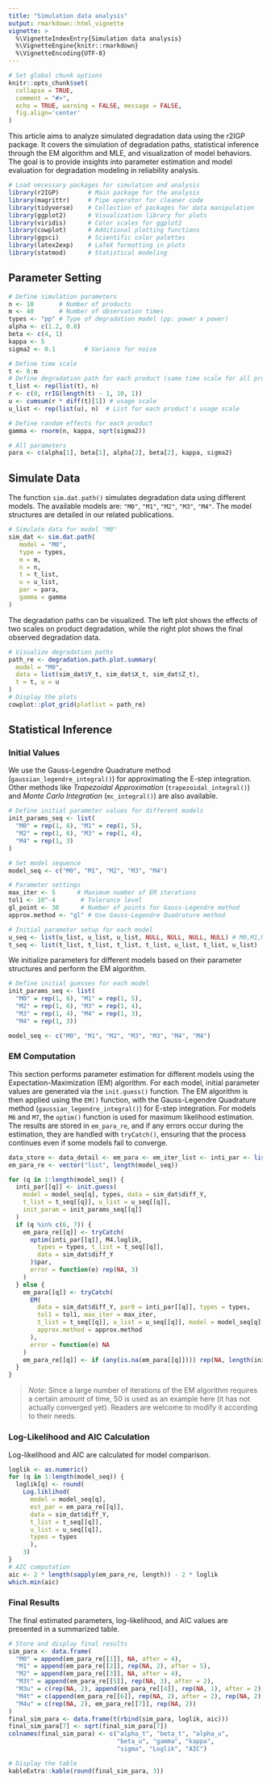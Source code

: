 ```yaml
---
title: "Simulation data analysis"
output: rmarkdown::html_vignette
vignette: >
  %\VignetteIndexEntry{Simulation data analysis}
  %\VignetteEngine{knitr::rmarkdown}
  %\VignetteEncoding{UTF-8}
---
```


```r
# Set global chunk options
knitr::opts_chunk$set(
  collapse = TRUE,
  comment = "#>",
  echo = TRUE, warning = FALSE, message = FALSE,
  fig.align='center'
)
```

This article aims to analyze simulated degradation data using the r2IGP package. It covers the simulation of degradation paths, statistical inference through the EM algorithm and MLE, and visualization of model behaviors. The goal is to provide insights into parameter estimation and model evaluation for degradation modeling in reliability analysis.


```r
# Load necessary packages for simulation and analysis
library(r2IGP)        # Main package for the analysis
library(magrittr)     # Pipe operator for cleaner code
library(tidyverse)    # Collection of packages for data manipulation
library(ggplot2)      # Visualization library for plots
library(viridis)      # Color scales for ggplot2
library(cowplot)      # Additional plotting functions
library(ggsci)        # Scientific color palettes
library(latex2exp)    # LaTeX formatting in plots
library(statmod)      # Statistical modeling
```


## Parameter Setting


```r
# Define simulation parameters
n <- 10       # Number of products
m <- 40       # Number of observation times
types <- "pp" # Type of degradation model (pp: power x power)
alpha <- c(1.2, 0.8) 
beta <- c(4, 1)     
kappa <- 5           
sigma2 <- 0.1        # Variance for noise

# Define time scale
t <- 0:m
# Define degradation path for each product (same time scale for all products)
t_list <- rep(list(t), n)
r <- c(0, rrIG(length(t) - 1, 10, 1))
u <- cumsum(r * diff(t)[1]) # usage scale
u_list <- rep(list(u), n)  # List for each product's usage scale

# Define random effects for each product
gamma <- rnorm(n, kappa, sqrt(sigma2))

# All parameters
para <- c(alpha[1], beta[1], alpha[2], beta[2], kappa, sigma2)
```


## Simulate Data

The function `sim.dat.path()` simulates degradation data using different models. The available models are: `"M0"`, `"M1"`, `"M2"`, `"M3"`, `"M4"`. The model structures are detailed in our related publications.

```r
# Simulate data for model "M0"
sim_dat <- sim.dat.path(
   model = "M0", 
   type = types, 
   m = m, 
   n = n, 
   t = t_list, 
   u = u_list, 
   par = para, 
   gamma = gamma
)
```

The degradation paths can be visualized. The left plot shows the effects of two scales on product degradation, while the right plot shows the final observed degradation data.

```r
# Visualize degradation paths
path_re <- degradation.path.plot.summary(
  model = "M0",
  data = list(sim_dat$Y_t, sim_dat$X_t, sim_dat$Z_t),
  t = t, u = u
)
# Display the plots
cowplot::plot_grid(plotlist = path_re)
```


## Statistical Inference

### Initial Values 

We use the Gauss-Legendre Quadrature method (`gaussian_legendre_integral()`) for approximating the E-step integration. Other methods like *Trapezoidal Approximation* (`trapezoidal_integral()`) and *Monte Carlo Integration* (`mc_integral()`) are also available.

```r
# Define initial parameter values for different models
init_params_seq <- list(
  "M0" = rep(1, 6), "M1" = rep(1, 5),
  "M2" = rep(1, 6), "M3" = rep(1, 4),
  "M4" = rep(1, 3)
)

# Set model sequence
model_seq <- c("M0", "M1", "M2", "M3", "M4")

# Parameter settings
max_iter <- 5      # Maximum number of EM iterations
tol1 <- 10^-4       # Tolerance level
gl_point <- 30      # Number of points for Gauss-Legendre method
approx.method <- "gl" # Use Gauss-Legendre Quadrature method

# Initial parameter setup for each model
u_seq <- list(u_list, u_list, u_list, NULL, NULL, NULL, NULL) # M0,M1,M2,M3t,M3u,M4t,M4u
t_seq <- list(t_list, t_list, t_list, t_list, u_list, t_list, u_list) 
```

We initialize parameters for different models based on their parameter structures and perform the EM algorithm.

```r
# Define initial guesses for each model
init_params_seq <- list(
  "M0" = rep(1, 6), "M1" = rep(1, 5), 
  "M2" = rep(1, 6), "M3" = rep(1, 4), 
  "M3" = rep(1, 4), "M4" = rep(1, 3), 
  "M4" = rep(1, 3))

model_seq <- c("M0", "M1", "M2", "M3", "M3", "M4", "M4")
```

### EM Computation

This section performs parameter estimation for different models using the Expectation-Maximization (EM) algorithm. For each model, initial parameter values are generated via the `init.guess()` function. The EM algorithm is then applied using the `EM()` function, with the Gauss-Legendre Quadrature method (`gaussian_legendre_integral()`) for E-step integration. For models `M6` and `M7`, the `optim()` function is used for maximum likelihood estimation. The results are stored in `em_para_re`, and if any errors occur during the estimation, they are handled with `tryCatch()`, ensuring that the process continues even if some models fail to converge.


```r
data_store <- data_detail <- em_para <- em_iter_list <- inti_par <- list()
em_para_re <- vector("list", length(model_seq))

for (q in 1:length(model_seq)) {
  inti_par[[q]] <- init.guess(
    model = model_seq[q], types, data = sim_dat$diff_Y,
    t_list = t_seq[[q]], u_list = u_seq[[q]],
    init_param = init_params_seq[[q]]
  )
  if (q %in% c(6, 7)) {
    em_para_re[[q]] <- tryCatch(
      optim(inti_par[[q]], M4.loglik,
        types = types, t_list = t_seq[[q]],
        data = sim_dat$diff_Y
      )$par,
      error = function(e) rep(NA, 3)
    )
  } else {
    em_para[[q]] <- tryCatch(
      EM(
        data = sim_dat$diff_Y, par0 = inti_par[[q]], types = types,
        tol1 = tol1, max_iter = max_iter,
        t_list = t_seq[[q]], u_list = u_seq[[q]], model = model_seq[q], n_points = gl_point,
        approx.method = approx.method
      ),
      error = function(e) NA
    )
    em_para_re[[q]] <- if (any(is.na(em_para[[q]]))) rep(NA, length(init_params_seq[[q]])) else as.numeric(em_para[[q]]$par_re[em_para[[q]]$iter, ])
  }
}
```


> *Note*: Since a large number of iterations of the EM algorithm requires a certain amount of time, 50 is used as an example here (it has not actually converged yet). Readers are welcome to modify it according to their needs.

<!-- ### Plot EM Iterations -->

<!-- The `EM_iter_plot()` function visualizes the convergence of the EM algorithm through iteration plots. -->

<!-- ```{r eval=TRUE, include=TRUE, results='hide'} -->
<!-- # Define the names and order of parameters for each model -->
<!-- f_names_list <- list( -->
<!--   "M0" = list( -->
<!--     expression(hat(alpha)[t]), expression(hat(beta)[t]),  -->
<!--     expression(hat(alpha)[u]), expression(hat(beta)[u]),  -->
<!--     expression(hat(kappa)), expression(hat(sigma)^2) -->
<!--     ), -->
<!--   "M1" = list( -->
<!--     expression(hat(alpha)[t]), expression(hat(beta)[t]),  -->
<!--     expression(hat(alpha)[u]), expression(hat(beta)[u]),  -->
<!--     expression(hat(gamma)) -->
<!--     ), -->
<!--   "M2" = list( -->
<!--     expression(hat(alpha)[t]), expression(hat(beta)[t]),  -->
<!--     expression(hat(alpha)[u]), expression(hat(beta)[u]),  -->
<!--     expression(hat(kappa)), expression(hat(sigma)^2) -->
<!--     ), -->
<!--   "M3" = list( -->
<!--     expression(hat(alpha)), expression(hat(beta)),  -->
<!--     expression(hat(kappa)), expression(hat(sigma)^2) -->
<!--     ), -->
<!--   "M3" = list( -->
<!--     expression(hat(alpha)), expression(hat(beta)),  -->
<!--     expression(hat(kappa)), expression(hat(sigma)^2) -->
<!--     ), -->
<!--   "M4" = list( -->
<!--     expression(hat(alpha)), expression(hat(beta)),  -->
<!--     expression(hat(kappa)) -->
<!--     ), -->
<!--   "M4" = list( -->
<!--     expression(hat(alpha)), expression(hat(beta)),  -->
<!--     expression(hat(kappa)) -->
<!--     ) -->
<!-- ) -->

<!-- orders_list <- list( -->
<!--   "M0" = c("alpha_t", "beta_t", "alpha_u", "beta_u", "kappa", "sigma2"), -->
<!--   "M1" = c("alpha_t", "beta_t", "alpha_u", "beta_u", "gamma"), -->
<!--   "M2" = c("alpha_t", "beta_t", "alpha_u", "beta_u", "kappa", "sigma2"), -->
<!--   "M3" = c("alpha", "beta", "kappa", "sigma2"), "M3" = c("alpha", "beta", "kappa", "sigma2"), -->
<!--   "M4" = c("alpha", "beta", "gamma"), "M4" = c("alpha", "beta", "gamma") -->
<!-- ) -->
<!-- ``` -->

<!-- ```{r eval=TRUE, include=TRUE, results='hide'} -->
<!-- # Plot EM iteration results -->
<!-- iter_list <- list() -->
<!-- for (q in 1:5) { -->
<!--   em_iter_list[[q]] <- EM_iter_plot(em_para[[q]]$par_re[complete.cases(em_para[[q]]$par_re), ], -->
<!--     par = NULL, ncol = dim(em_para[[q]]$par_re)[2], ture_value = F, -->
<!--     orders = orders_list[[q]], f_names = f_names_list[[q]] -->
<!--   ) -->
<!-- } -->
<!-- cowplot::plot_grid(em_iter_list[[1]],  -->
<!--                    em_iter_list[[2]], -->
<!--                    em_iter_list[[3]], -->
<!--                    labels = c("M0", "M1", "M2"), -->
<!--                    ncol = 1 -->
<!--                    ) -->

<!-- cowplot::plot_grid(em_iter_list[[4]],  -->
<!--                    em_iter_list[[5]], -->
<!--                    labels = c("Time", "UV"), -->
<!--                    hjust = -0.2, -->
<!--                    ncol = 1 -->
<!--                    ) -->
<!-- ``` -->


### Log-Likelihood and AIC Calculation

Log-likelihood and AIC are calculated for model comparison.
```r
loglik <- as.numeric()
for (q in 1:length(model_seq)) {
  loglik[q] <- round(
    Log.liklihod(
      model = model_seq[q], 
      est_par = em_para_re[[q]], 
      data = sim_dat$diff_Y, 
      t_list = t_seq[[q]], 
      u_list = u_seq[[q]], 
      types = types
      ), 
    3)
}
# AIC computation
aic <- 2 * length(sapply(em_para_re, length)) - 2 * loglik
which.min(aic)
```


### Final Results

The final estimated parameters, log-likelihood, and AIC values are presented in a summarized table.

```r
# Store and display final results
sim_para <- data.frame(
  "M0" = append(em_para_re[[1]], NA, after = 4),
  "M1" = append(em_para_re[[2]], rep(NA, 2), after = 5),
  "M2" = append(em_para_re[[3]], NA, after = 4),
  "M3t" = append(em_para_re[[5]], rep(NA, 3), after = 2),
  "M3u" = c(rep(NA, 2), append(em_para_re[[4]], rep(NA, 1), after = 2)),
  "M4t" = c(append(em_para_re[[6]], rep(NA, 2), after = 2), rep(NA, 2)),
  "M4u" = c(rep(NA, 2), em_para_re[[7]], rep(NA, 2))
)
final_sim_para <- data.frame(t(rbind(sim_para, loglik, aic)))
final_sim_para[7] <- sqrt(final_sim_para[7])
colnames(final_sim_para) <- c("alpha_t", "beta_t", "alpha_u",
                              "beta_u", "gamma", "kappa", 
                              "sigma", "Loglik", "AIC")

# Display the table
kableExtra::kable(round(final_sim_para, 3))
```
